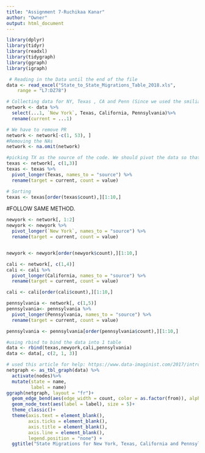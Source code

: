 ```yaml
---
title: "Assignment 7-Ruchikaa Kanar"
author: "Owner"
output: html_document
---
```


```r
library(dplyr)
library(tidyr)
library(readxl)
library(tidygraph)
library(ggraph)
library(igraph)
```


```r
 # Reading in the Data until the end of the file
data <- read_excel("State_to_State_Migrations_Table_2018.xls", 
    range = "L7:DZ78")

# Collecting data for NY, Texas , CA and Penn (Since we used the smiliar or same states for Assignment 6)
network <- data %>%
  select(...1, `New York`, Texas, California, Pennsylvania)%>%
  rename(current = ...1) 

# We have to remove PR
network <- network[-c(1, 53), ]
#Removing the NAs
network <- na.omit(network)


```

```r
#picking TX as the source of the code. We should pivot the data so that it's easier to create a table to combine the data
texas <- network[, c(1,3)]
texas <- texas %>%
  pivot_longer(Texas, names_to = "source") %>%
  rename(target = current, count = value)

# Sorting
texas <- texas[order(texas$count),][1:10,]
``` 

#FOLLOW SAME METHOD.

```r

newyork <- network[, 1:2]
newyork <- newyork %>%
  pivot_longer(`New York`, names_to = "source") %>%
  rename(target = current, count = value)


newyork <- newyork[order(newyork$count),][1:10,]

```


```r
cali <- network[, c(1,4)]
cali <- cali %>%
  pivot_longer(California, names_to = "source") %>%
  rename(target = current, count = value)

cali <- cali[order(cali$count),][1:10,]
```

```r
pennsylvania <- network[, c(1,5)]
pennsylvania<- pennsylvania %>%
  pivot_longer(Pennsylvania, names_to = "source") %>%
  rename(target = current, count = value)

pennsylvania <- pennsylvania[order(pennsylvania$count),][1:10,]
```

```r
#using rbind to bind the data into 1 table
data <- rbind(texas,newyork,cali,pennsylvania)
data <- data[, c(2, 1, 3)]
```


```r
# used this article for help: https://www.data-imaginist.com/2017/introducing-tidygraph/
netgraph <- as_tbl_graph(data) %>%
  activate(nodes)%>%
  mutate(state = name,
         label = name)
ggraph(netgraph, layout = "fr")+ 
  geom_edge_bend(aes(edge_width = count, color = as.factor(from)), alpha = 0.4)+ 
  geom_node_text(aes(label = label), size = 5)+
  theme_classic()+ 
  theme(axis.text = element_blank(), 
        axis.ticks = element_blank(),
        axis.title = element_blank(),
        axis.line = element_blank(),
        legend.position = "none") +
  ggtitle("State Migrations for New York, Texas, California and Pennsylvania")

```


